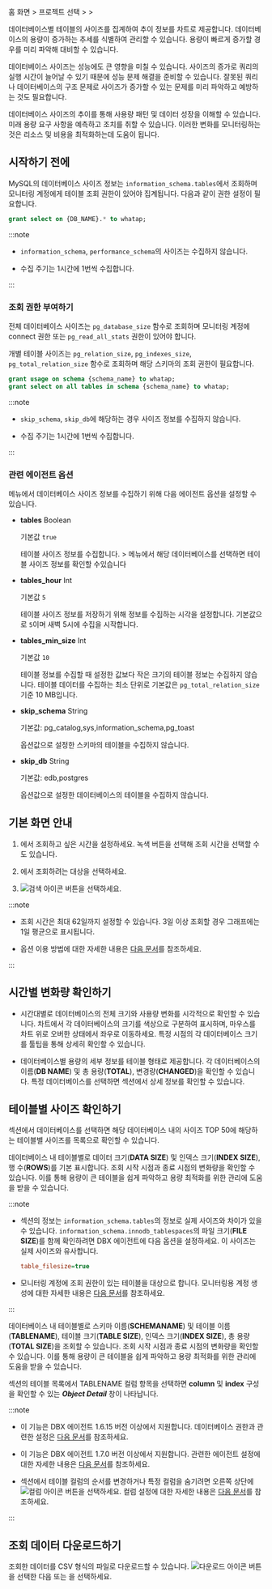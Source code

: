 홈 화면 &gt; 프로젝트 선택 &gt; <Cmdname sid="side_reportStat" className="uitext" /> &gt; <Cmdname sid="side_dbSize" className="uitext" />

데이터베이스별 테이블의 사이즈를 집계하여 추이 정보를 차트로 제공합니다. 데이터베이스의 용량이 증가하는 추세를 식별하여 관리할 수 있습니다. 용량이 빠르게 증가할 경우를 미리 파악해 대비할 수 있습니다.

데이터베이스 사이즈는 성능에도 큰 영향을 미칠 수 있습니다. 사이즈의 증가로 쿼리의 실행 시간이 늘어날 수 있기 때문에 성능 문제 해결을 준비할 수 있습니다. 잘못된 쿼리나 데이터베이스의 구조 문제로 사이즈가 증가할 수 있는 문제를 미리 파악하고 예방하는 것도 필요합니다.

데이터베이스 사이즈의 추이를 통해 사용량 패턴 및 데이터 성장을 이해할 수 있습니다. 미래 용량 요구 사항을 예측하고 조치를 취할 수 있습니다. 이러한 변화를 모니터링하는 것은 리소스 및 비용을 최적화하는데 도움이 됩니다.

## 시작하기 전에

<InDoc product='mysql'>

MySQL의 데이터베이스 사이즈 정보는 `information_schema.tables`에서 조회하며 모니터링 계정에게 테이블 조회 권한이 있어야 집계됩니다. 다음과 같이 권한 설정이 필요합니다.

```sql
grant select on {DB_NAME}.* to whatap;
```

:::note

* `information_schema`, `performance_schema`의 사이즈는 수집하지 않습니다. 

* 수집 주기는 1시간에 1번씩 수집합니다.

:::

</InDoc>

<InDoc product='postgresql'>

### 조회 권한 부여하기

전체 데이터베이스 사이즈는 `pg_database_size` 함수로 조회하며 모니터링 계정에 connect 권한 또는 `pg_read_all_stats` 권한이 있어야 합니다.

개별 테이블 사이즈는 `pg_relation_size`, `pg_indexes_size`, `pg_total_relation_size` 함수로 조회하며 해당 스키마의 조회 권한이 필요합니다.

```sql
grant usage on schema {schema_name} to whatap;
grant select on all tables in schema {schema_name} to whatap;
```

:::note

* `skip_schema`, `skip_db`에 해당하는 경우 사이즈 정보를 수집하지 않습니다.

* 수집 주기는 1시간에 1번씩 수집합니다.

:::

### 관련 에이전트 옵션

<Cmdname sid="side_dbSize" className="uitext" /> 메뉴에서 데이터베이스 사이즈 정보를 수집하기 위해 다음 에이전트 옵션을 설정할 수 있습니다.

* **tables** <span class='type'>Boolean</span>

  기본값 `true`

  테이블 사이즈 정보를 수집합니다. <Cmdname sid="side_reportStat" className="uitext" /> &gt; <Cmdname sid="side_dbSize" className="uitext" /> 메뉴에서 해당 데이터베이스를 선택하면 테이블 사이즈 정보를 확인할 수있습니다

* **tables_hour** <span class='type'>Int</span>

  기본값 `5`

  테이블 사이즈 정보를 저장하기 위해 정보를 수집하는 시각을 설정합니다. 기본값으로 `5`이며 새벽 5시에 수집을 시작합니다.

* **tables_min_size** <span class='type'>Int</span>

  기본값 `10`

  테이블 정보를 수집할 때 설정한 값보다 작은 크기의 테이블 정보는 수집하지 않습니다. 테이블 데이터를 수집하는 최소 단위로 기본값은 `pg_total_relation_size` 기준 10 MB입니다.

* **skip_schema** <span class='type'>String</span>

  기본값: pg_catalog,sys,information_schema,pg_toast

  옵션값으로 설정한 스키마의 테이블을 수집하지 않습니다.

* **skip_db** <span class='type'>String</span>

  기본값: edb,postgres

  옵션값으로 설정한 데이터베이스의 테이블을 수집하지 않습니다.

</InDoc>

## 기본 화면 안내

<ProdImg img='db-database-size.png' desc='데이터베이스 사이즈'/>

1. <Cmdname sid="time" className="uitext" />에서 조회하고 싶은 시간을 설정하세요. 녹색 버튼을 선택해 조회 시간을 선택할 수도 있습니다.

1. <Cmdname sid="instance" className="uitext" />에서 조회하려는 대상을 선택하세요.

1. ![검색 아이콘](/img/ico-btn-search.png) 버튼을 선택하세요.

:::note

* 조회 시간은 최대 62일까지 설정할 수 있습니다. 3일 이상 조회할 경우 그래프에는 1일 평균으로 표시됩니다.

* <Cmdname sid="time" className="uitext" /> 옵션 이용 방법에 대한 자세한 내용은 [다음 문서](usage-ui#timeselector)를 참조하세요.

:::

## 시간별 변화량 확인하기

<ProdImg img='db-database-size-select-db.png' desc='데이터베이스 사이즈'/>

* <Cmdname sid="TTL06025" className="uitext" /> 

  시간대별로 데이터베이스의 전체 크기와 사용량 변화를 시각적으로 확인할 수 있습니다. 차트에서 각 데이터베이스의 크기를 색상으로 구분하여 표시하며, 마우스를 차트 위로 오버한 상태에서 좌우로 이동하세요. 특정 시점의 각 데이터베이스 크기를 툴팁을 통해 상세히 확인할 수 있습니다.

* <Cmdname sid="TTL06026" className="uitext" />

  데이터베이스별 용량의 세부 정보를 테이블 형태로 제공합니다. 각 데이터베이스의 이름(**DB NAME**) 및 총 용량(**TOTAL**), 변경량(**CHANGED**)을 확인할 수 있습니다. 특정 데이터베이스를 선택하면 <Cmdname sid="TTL06572" className="uitext" /> 섹션에서 상세 정보를 확인할 수 있습니다.

## 테이블별 사이즈 확인하기

<Cmdname sid="TTL06026" className="uitext" /> 섹션에서 데이터베이스를 선택하면 해당 데이터베이스 내의 사이즈 TOP 50에 해당하는 테이블별 사이즈를 목록으로 확인할 수 있습니다.

<ProdImg img='db-database-size-top50.png' desc='데이터베이스 사이즈'/>

<InDoc product='mysql'>

데이터베이스 내 테이블별로 데이터 크기(**DATA SIZE**) 및 인덱스 크기(**INDEX SIZE**), 행 수(**ROWS**)를 기본 표시합니다. 조회 시작 시점과 종료 시점의 변화량을 확인할 수 있습니다. 이를 통해 용량이 큰 테이블을 쉽게 파악하고 용량 최적화를 위한 관리에 도움을 받을 수 있습니다.

:::note

* <Cmdname sid="TTL06026" className="uitext" /> 섹션의 정보는 `information_schema.tables`의 정보로 실제 사이즈와 차이가 있을 수 있습니다. `information_schema.innodb_tablespaces`의 파일 크기(**FILE SIZE**)를 함께 확인하려면 DBX 에이전트에 다음 옵션을 설정하세요. 이 사이즈는 실제 사이즈와 유사합니다.

  ```ini title='whatap.conf'
  table_filesize=true
  ```

* 모니터링 계정에 조회 권한이 있는 테이블을 대상으로 합니다. 모니터링용 계정 생성에 대한 자세한 내용은 [다음 문서](install-agent#uid)를 참조하세요.

:::

</InDoc>

<InDoc product='postgresql'>

데이터베이스 내 테이블별로 스키마 이름(**SCHEMANAME**) 및 테이블 이름(**TABLENAME**), 테이블 크기(**TABLE SIZE**), 인덱스 크기(**INDEX SIZE**), 총 용량(**TOTAL SIZE**)을 조회할 수 있습니다. 조회 시작 시점과 종료 시점의 변화량을 확인할 수 있습니다. 이를 통해 용량이 큰 테이블을 쉽게 파악하고 용량 최적화를 위한 관리에 도움을 받을 수 있습니다.

</InDoc>

<Xclude product="mongodb">

<Cmdname sid="TTL06572" className="uitext" /> 섹션의 테이블 목록에서 <span class="uitext">TABLENAME</span> 컬럼 항목을 선택하면 **column** 및 **index** 구성을 확인할 수 있는 ***Object Detail*** 창이 나타납니다.

<ProdImg img='db-database-size-objectdetail.png' desc='Object detail' />

</Xclude>

:::note

<InDoc product="postgresql">

* 이 기능은 DBX 에이전트 1.6.15 버전 이상에서 지원합니다. 데이터베이스 권한과 관련한 설정은 [다음 문서](install-agent#uid)를 참조하세요.

</InDoc>

<InDoc product="mongodb">

* 이 기능은 DBX 에이전트 1.7.0 버전 이상에서 지원합니다. 관련한 에이전트 설정에 대한 자세한 내용은 [다음 문서](agent-dbx-settings#collectdata)를 참조하세요.

</InDoc>

* <Cmdname sid="TTL06572" className="uitext" /> 섹션에서 테이블 컬럼의 순서를 변경하거나 특정 컬럼을 숨기려면 오른쪽 상단에 ![컬럼 아이콘](/img/ico-column.svg) 버튼을 선택하세요. 컬럼 설정에 대한 자세한 내용은 [다음 문서](instance-monitoring#change-column)를 참조하세요.

:::

## 조회 데이터 다운로드하기

조회한 데이터를 CSV 형식의 파일로 다운로드할 수 있습니다. ![다운로드 아이콘](/img/ic-csv-download-ms.svg) 버튼을 선택한 다음 <Cmdname sid="TTL06026" className="uitext" /> 또는 <Cmdname sid="TTL06572" className="uitext" />을 선택하세요.